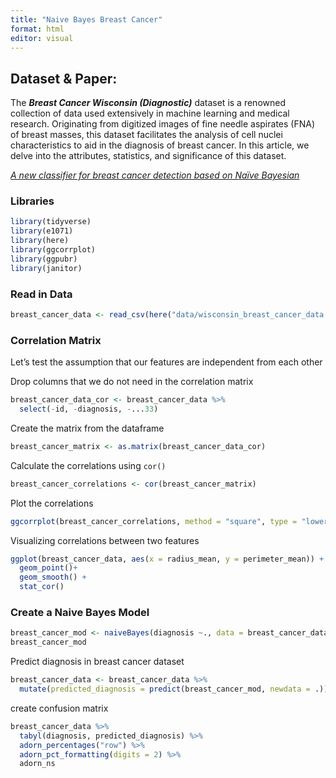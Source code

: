 ```yaml
---
title: "Naive Bayes Breast Cancer"
format: html
editor: visual
---
```


## Dataset & Paper:

The ***Breast Cancer Wisconsin (Diagnostic)*** dataset is a renowned collection of data used extensively in machine learning and medical research. Originating from digitized images of fine needle aspirates (FNA) of breast masses, this dataset facilitates the analysis of cell nuclei characteristics to aid in the diagnosis of breast cancer. In this article, we delve into the attributes, statistics, and significance of this dataset.

[*A new classifier for breast cancer detection based on Naïve Bayesian*](https://www.sciencedirect.com/science/article/abs/pii/S0263224115002419)

### Libraries

```r
library(tidyverse)
library(e1071)
library(here)
library(ggcorrplot)
library(ggpubr)
library(janitor)
```

### Read in Data

```r
breast_cancer_data <- read_csv(here("data/wisconsin_breast_cancer_data.csv"))
```

### Correlation Matrix

Let's test the assumption that our features are independent from each other

Drop columns that we do not need in the correlation matrix

```r
breast_cancer_data_cor <- breast_cancer_data %>% 
  select(-id, -diagnosis, -...33)
```

Create the matrix from the dataframe

```r
breast_cancer_matrix <- as.matrix(breast_cancer_data_cor)
```

Calculate the correlations using `cor()`

```r
breast_cancer_correlations <- cor(breast_cancer_matrix)
```

Plot the correlations

```r
ggcorrplot(breast_cancer_correlations, method = "square", type = "lower", lab = TRUE, lab_size = 1)
```

Visualizing correlations between two features

```r
ggplot(breast_cancer_data, aes(x = radius_mean, y = perimeter_mean)) +
  geom_point()+
  geom_smooth() +
  stat_cor()
```

### Create a Naive Bayes Model

```r
breast_cancer_mod <- naiveBayes(diagnosis ~., data = breast_cancer_data)
breast_cancer_mod
```

Predict diagnosis in breast cancer dataset

```r
breast_cancer_data <- breast_cancer_data %>%
  mutate(predicted_diagnosis = predict(breast_cancer_mod, newdata = .))
```

create confusion matrix

```r
breast_cancer_data %>%
  tabyl(diagnosis, predicted_diagnosis) %>% 
  adorn_percentages("row") %>% 
  adorn_pct_formatting(digits = 2) %>% 
  adorn_ns
```
